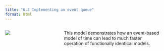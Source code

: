 ```yaml
---
title: "6.3 Implementing an event queue"
format: html
---
```


:::: {.columns}
::: {.column width=35%}
[![](6.3-event-queue-simple.png)](6.3-event-queue-simple.nlogox)
:::

::: {.column width=65%}
This model demonstrates how an event-based model of time can lead to much faster operation of functionally identical models.
:::
::::